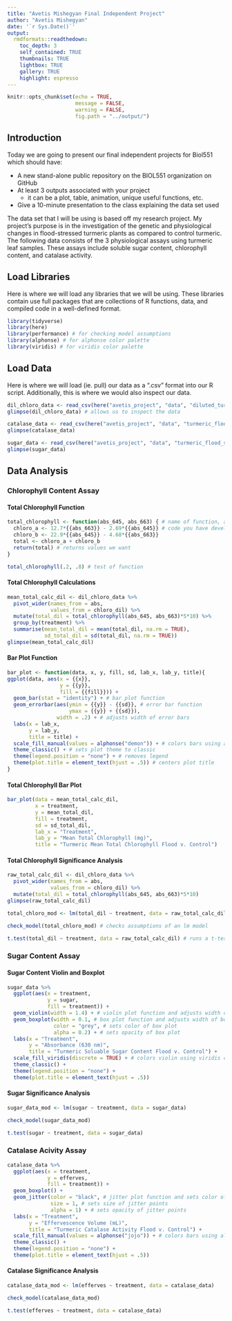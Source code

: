 ```yaml
---
title: "Avetis Mishegyan Final Independent Project"
author: "Avetis Mishegyan"
date: '`r Sys.Date()`'
output:
  rmdformats::readthedown:
    toc_depth: 3
    self_contained: TRUE
    thumbnails: TRUE
    lightbox: TRUE
    gallery: TRUE
    highlight: espresso
---
```


```r
knitr::opts_chunk$set(echo = TRUE,
                      message = FALSE,
                      warning = FALSE,
                      fig.path = "../output/")
```

## Introduction

Today we are going to present our final independent projects for Biol551 which should have:

* A new stand-alone public repository on the BIOL551 organization on GitHub
* At least 3 outputs associated with your project
  * it can be a plot, table, animation, unique useful functions, etc.
* Give a 10-minute presentation to the class explaining the data set used  

The data set that I will be using is based off my research project. My project's purpose is in the investigation of the genetic and physiological changes in flood-stressed turmeric plants as compared to control turmeric. The following data consists of the 3 physiological assays using turmeric leaf samples. These assays include soluble sugar content, chlorophyll content, and catalase activity.


## Load Libraries

Here is where we will load any libraries that we will be using. These libraries contain use full packages that are collections of R functions, data, and compiled code in a well-defined format.

```r
library(tidyverse)
library(here)
library(performance) # for checking model assumptions
library(alphonse) # for alphonse color palette
library(viridis) # for viridis color palette
```

## Load Data

Here is where we will load (ie. pull) our data as a ".csv" format into our R script. Additionally, this is where we would also inspect our data.

```r
dil_chloro_data <- read_csv(here("avetis_project", "data", "diluted_turmeric_flood_chlorophyll_test_2022_12_23.csv")) # reads in data from a .csv file
glimpse(dil_chloro_data) # allows us to inspect the data

catalase_data <- read_csv(here("avetis_project", "data", "turmeric_flood_catalase_test_2022_12_23.csv"))
glimpse(catalase_data)

sugar_data <- read_csv(here("avetis_project", "data", "turmeric_flood_sugar_test_2022_12_23.csv"))
glimpse(sugar_data)
```

## Data Analysis

### Chlorophyll Content Assay

#### Total Chlorophyll Function

```r
total_chlorophyll <- function(abs_645, abs_663) { # name of function, and list of inputs (ie. arguments)
  chloro_a <- 12.7*{{abs_663}} - 2.69*{{abs_645}} # code you have developed in body of the function
  chloro_b <- 22.9*{{abs_645}} - 4.68*{{abs_663}}
  total <- chloro_a + chloro_b
  return(total) # returns values we want
}

total_chlorophyll(.2, .8) # test of function
```

#### Total Chlorophyll Calculations

```r
mean_total_calc_dil <- dil_chloro_data %>%
  pivot_wider(names_from = abs,
              values_from = chloro_dil) %>%
  mutate(total_dil = total_chlorophyll(abs_645, abs_663)*5*10) %>%
  group_by(treatment) %>%
  summarise(mean_total_dil = mean(total_dil, na.rm = TRUE),
            sd_total_dil = sd(total_dil, na.rm = TRUE))
glimpse(mean_total_calc_dil)
```

#### Bar Plot Function

```r
bar_plot <- function(data, x, y, fill, sd, lab_x, lab_y, title){ 
ggplot(data, aes(x = {{x}},
                 y = {{y}}, 
                 fill = {{fill}})) +
  geom_bar(stat = "identity") + # bar plot function
  geom_errorbar(aes(ymin = {{y}} - {{sd}}, # error bar function
                    ymax = {{y}} + {{sd}}),
                width = .2) + # adjusts width of error bars
  labs(x = lab_x,
       y = lab_y,
       title = title) +
  scale_fill_manual(values = alphonse("demon")) + # colors bars using alphonse color palette
  theme_classic() + # sets plot theme to classic
  theme(legend.position = "none") + # removes legend
  theme(plot.title = element_text(hjust = .5)) # centers plot title
}
```

#### Total Chlorophyll Bar Plot

```r
bar_plot(data = mean_total_calc_dil,
         x = treatment,
         y = mean_total_dil,
         fill = treatment,
         sd = sd_total_dil,
         lab_x = "Treatment",
         lab_y = "Mean Total Chlorophyll (mg)",
         title = "Turmeric Mean Total Chlorophyll Flood v. Control")
```

#### Total Chlorophyll Significance Analysis

```r
raw_total_calc_dil <- dil_chloro_data %>%
  pivot_wider(names_from = abs,
              values_from = chloro_dil) %>%
  mutate(total_dil = total_chlorophyll(abs_645, abs_663)*5*10)
glimpse(raw_total_calc_dil)

total_chloro_mod <- lm(total_dil ~ treatment, data = raw_total_calc_dil) # runs a simple linear model

check_model(total_chloro_mod) # checks assumptions of an lm model

t.test(total_dil ~ treatment, data = raw_total_calc_dil) # runs a t-test analysis
```
### Sugar Content Assay

#### Sugar Content Violin and Boxplot

```r
sugar_data %>% 
  ggplot(aes(x = treatment,
             y = sugar,
             fill = treatment)) +
  geom_violin(width = 1.4) + # violin plot function and adjusts width of box plot
  geom_boxplot(width = 0.1, # box plot function and adjusts width of box plot
               color = "grey", # sets color of box plot
               alpha = 0.2) + # sets opacity of box plot
  labs(x = "Treatment",
       y = "Absorbance (630 nm)",
       title = "Turmeric Soluable Sugar Content Flood v. Control") +
  scale_fill_viridis(discrete = TRUE) + # colors violin using viridis color palette
  theme_classic() +
  theme(legend.position = "none") +
  theme(plot.title = element_text(hjust = .5))
```

#### Sugar Significance Analysis

```r
sugar_data_mod <- lm(sugar ~ treatment, data = sugar_data)

check_model(sugar_data_mod)

t.test(sugar ~ treatment, data = sugar_data)
```
### Catalase Acivity Assay

```r
catalase_data %>%
  ggplot(aes(x = treatment,
             y = efferves,
             fill = treatment)) +
  geom_boxplot() +
  geom_jitter(color = "black", # jitter plot function and sets color of jitter points
              size = 1, # sets size of jitter points
              alpha = 1) + # sets opacity of jitter points
  labs(x = "Treatment",
       y = "Effervescence Volume (mL)",
       title = "Turmeric Catalase Activity Flood v. Control") +
  scale_fill_manual(values = alphonse("jojo")) + # colors bars using alphonse color palette
  theme_classic() +
  theme(legend.position = "none") +
  theme(plot.title = element_text(hjust = .5))
```

#### Catalase Significance Analysis

```r
catalase_data_mod <- lm(efferves ~ treatment, data = catalase_data)

check_model(catalase_data_mod)

t.test(efferves ~ treatment, data = catalase_data)
```
